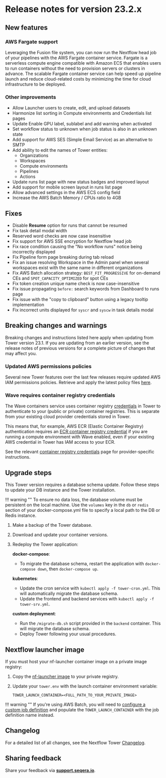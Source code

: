 # Release notes for version 23.2.x

## New features

### AWS Fargate support

Leveraging the Fusion file system, you can now run the Nextflow head job of your pipelines with the AWS Fargate container service. Fargate is a serverless compute engine compatible with Amazon ECS that enables users to run containers without the need to provision servers or clusters in advance. The scalable Fargate container service can help speed up pipeline launch and reduce cloud-related costs by minimizing the time for cloud infrastructure to be deployed.

### Other improvements

- Allow Launcher users to create, edit, and upload datasets
- Harmonize list sorting in Compute environments and Credentials list pages
- Update Enable GPU label, sublabel and add warning when activated
- Set workflow status to unknown when job status is also in an unknown state
- Add support for AWS SES (Simple Email Service) as an alternative to SMTP
- Add ability to edit the names of Tower entities:
  - Organizations
  - Workspaces
  - Compute environments
  - Pipelines
  - Actions
- Update runs list page with new status badges and improved layout
- Add support for mobile screen layout in runs list page
- Allow advanced settings in the AWS ECS config field
- Increase the AWS Batch Memory / CPUs ratio to 4GB

## Fixes

- Disable **Resume** option for runs that cannot be resumed
- Fix task detail modal width
- Reserved word checks are now case insensitive
- Fix support for AWS SSE encryption for Nextflow head job
- Fix race condition causing the "No workflow runs" notice being incorrectly displayed
- Fix Pipeline form page breaking during tab reload
- Fix an issue resolving Workspace in the Admin panel when several workspaces exist with the same name in different organizations
- Fix AWS Batch allocation strategy: `BEST_FIT_PROGRESSIVE` for on-demand CEs and `SPOT_CAPACITY_OPTIMIZED` for spot CEs
- Fix token creation unique name check is now case-insensitive
- Fix issue propagating `before:` search keywords from Dashboard to runs page
- Fix issue with the "copy to clipboard" button using a legacy tooltip implementation
- Fix incorrect units displayed for `syscr` and `syscw` in task details modal

## Breaking changes and warnings

Breaking changes and instructions listed here apply when updating from Tower version 23.1. If you are updating from an earlier version, see the release notes of previous versions for a complete picture of changes that may affect you.

### Updated AWS permissions policies

Several new Tower features over the last few releases require updated AWS IAM permissions policies. Retrieve and apply the latest policy files [here](https://github.com/seqeralabs/nf-tower-aws).

### Wave requires container registry credentials

The Wave containers service uses container registry [credentials](../../credentials/overview.mdx) in Tower to authenticate to your (public or private) container registries. This is separate from your existing cloud provider credentials stored in Tower.

This means that, for example, AWS ECR (Elastic Container Registry) authentication requires an [ECR container registry credential](../../credentials/aws_registry_credentials.mdx) if you are running a compute environment with Wave enabled, even if your existing AWS credential in Tower has IAM access to your ECR.

See the relevant [container registry credentials](../../credentials/overview.mdx) page for provider-specific instructions.

## Upgrade steps

This Tower version requires a database schema update. Follow these steps to update your DB instance and the Tower installation.

!!! warning ""
    To ensure no data loss, the database volume must be persistent on the local machine. Use the `volumes` key in the `db` or `redis` section of your docker-compose.yml file to specify a local path to the DB or Redis instance.

1. Make a backup of the Tower database.
2. Download and update your container versions.
3. Redeploy the Tower application:

    **docker-compose**:

      - To migrate the database schema, restart the application with `docker-compose down`, then `docker-compose up`.

    **kubernetes**:

      - Update the cron service with `kubectl apply -f tower-cron.yml`. This will automatically migrate the database schema.
      - Update the frontend and backend services with `kubectl apply -f tower-srv.yml`.

    **custom deployment**:

      - Run the `/migrate-db.sh` script provided in the `backend` container. This will migrate the database schema.
      - Deploy Tower following your usual procedures.

## Nextflow launcher image

If you must host your nf-launcher container image on a private image registry:

1. Copy the [nf-launcher image](https://quay.io/seqeralabs/nf-launcher:j17-23.04.2-up3) to your private registry.
2. Update your `tower.env` with the launch container environment variable:

    `TOWER_LAUNCH_CONTAINER=<FULL_PATH_TO_YOUR_PRIVATE_IMAGE>`

!!! warning ""
    If you're using AWS Batch, you will need to [configure a custom job definition](../advanced-topics/custom-launch-container.mdx) and populate the `TOWER_LAUNCH_CONTAINER` with the job definition name instead.

## Changelog

For a detailed list of all changes, see the Nextflow Tower [Changelog](./changelog.mdx).

## Sharing feedback

Share your feedback via [**support.seqera.io**](https://support.seqera.io).
